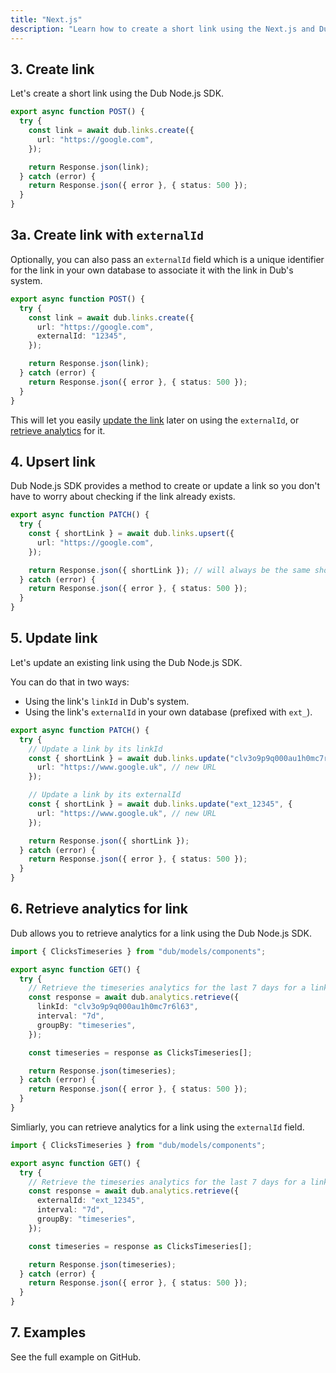 ```yaml
---
title: "Next.js"
description: "Learn how to create a short link using the Next.js and Dub Node.js SDK."
---
```



<Prerequisites />

<InstallNode />

## 3. Create link

Let's create a short link using the Dub Node.js SDK.

```typescript app/api/links/route.ts
export async function POST() {
  try {
    const link = await dub.links.create({
      url: "https://google.com",
    });

    return Response.json(link);
  } catch (error) {
    return Response.json({ error }, { status: 500 });
  }
}
```

<Accordion title="Full list of available attributes for the Link model">
  <LinkArguments />
</Accordion>

## 3a. Create link with `externalId`

Optionally, you can also pass an `externalId` field which is a unique identifier for the link in your own database to associate it with the link in Dub's system.

```typescript app/api/links/route.ts
export async function POST() {
  try {
    const link = await dub.links.create({
      url: "https://google.com",
      externalId: "12345",
    });

    return Response.json(link);
  } catch (error) {
    return Response.json({ error }, { status: 500 });
  }
}
```

This will let you easily [update the link](#5-update-link) later on using the `externalId`, or [retrieve analytics](#6-retrieve-analytics-for-link) for it.

## 4. Upsert link

Dub Node.js SDK provides a method to create or update a link so you don't have to worry about checking if the link already exists.

```typescript app/api/links/route.ts
export async function PATCH() {
  try {
    const { shortLink } = await dub.links.upsert({
      url: "https://google.com",
    });

    return Response.json({ shortLink }); // will always be the same short link
  } catch (error) {
    return Response.json({ error }, { status: 500 });
  }
}
```

## 5. Update link

Let's update an existing link using the Dub Node.js SDK.

You can do that in two ways:

- Using the link's `linkId` in Dub's system.
- Using the link's `externalId` in your own database (prefixed with `ext_`).

```typescript app/api/links/route.ts
export async function PATCH() {
  try {
    // Update a link by its linkId
    const { shortLink } = await dub.links.update("clv3o9p9q000au1h0mc7r6l63", {
      url: "https://www.google.uk", // new URL
    });

    // Update a link by its externalId
    const { shortLink } = await dub.links.update("ext_12345", {
      url: "https://www.google.uk", // new URL
    });

    return Response.json({ shortLink });
  } catch (error) {
    return Response.json({ error }, { status: 500 });
  }
}
```

## 6. Retrieve analytics for link

Dub allows you to retrieve analytics for a link using the Dub Node.js SDK.

```typescript app/api/analytics/route.ts
import { ClicksTimeseries } from "dub/models/components";

export async function GET() {
  try {
    // Retrieve the timeseries analytics for the last 7 days for a link
    const response = await dub.analytics.retrieve({
      linkId: "clv3o9p9q000au1h0mc7r6l63",
      interval: "7d",
      groupBy: "timeseries",
    });

    const timeseries = response as ClicksTimeseries[];

    return Response.json(timeseries);
  } catch (error) {
    return Response.json({ error }, { status: 500 });
  }
}
```

Simliarly, you can retrieve analytics for a link using the `externalId` field.

```typescript app/api/analytics/route.ts
import { ClicksTimeseries } from "dub/models/components";

export async function GET() {
  try {
    // Retrieve the timeseries analytics for the last 7 days for a link
    const response = await dub.analytics.retrieve({
      externalId: "ext_12345",
      interval: "7d",
      groupBy: "timeseries",
    });

    const timeseries = response as ClicksTimeseries[];

    return Response.json(timeseries);
  } catch (error) {
    return Response.json({ error }, { status: 500 });
  }
}
```

## 7. Examples

<CardGroup cols={2}>
  <Card
    title="Next.js Example"
    icon="arrow-up-right-from-square"
    href="https://github.com/dubinc/examples"
  >
    See the full example on GitHub.
  </Card>
</CardGroup>
